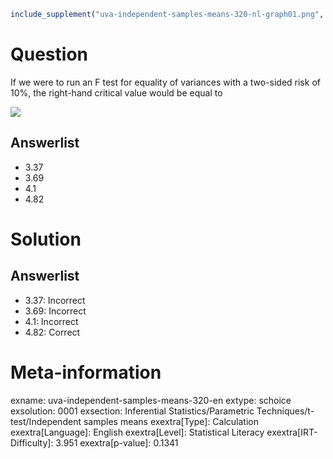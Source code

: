 ```r
include_supplement("uva-independent-samples-means-320-nl-graph01.png", recursive = TRUE)
```

Question
========

If we were to run an F test for equality of variances with a two-sided risk of 10%, the right-hand critical value would be equal to

![](uva-independent-samples-means-320-nl-graph01.png)

Answerlist
----------

* 3.37
* 3.69
* 4.1
* 4.82

Solution
========

Answerlist
----------

* 3.37: Incorrect
* 3.69: Incorrect
* 4.1: Incorrect
* 4.82: Correct

Meta-information
================
exname: uva-independent-samples-means-320-en
extype: schoice
exsolution: 0001
exsection: Inferential Statistics/Parametric Techniques/t-test/Independent samples means
exextra[Type]: Calculation
exextra[Language]: English
exextra[Level]: Statistical Literacy
exextra[IRT-Difficulty]: 3.951
exextra[p-value]: 0.1341
